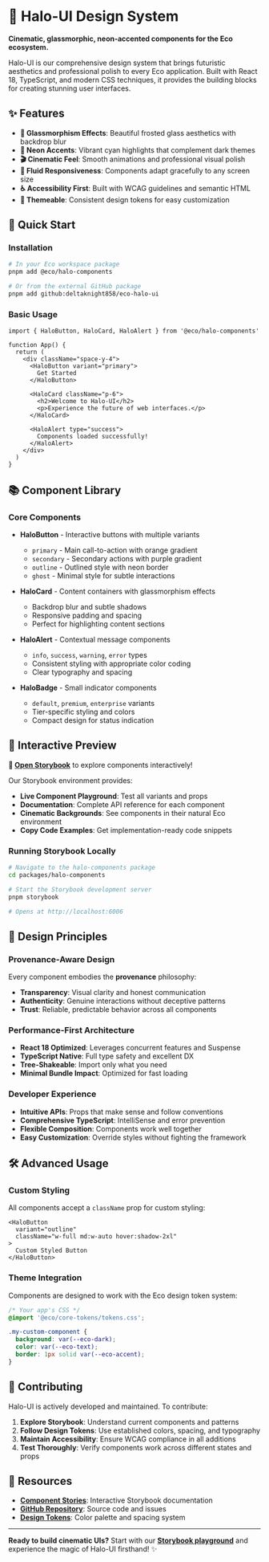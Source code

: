 # 🌌 Halo-UI Design System

**Cinematic, glassmorphic, neon-accented components for the Eco ecosystem.**

Halo-UI is our comprehensive design system that brings futuristic aesthetics and professional polish to every Eco application. Built with React 18, TypeScript, and modern CSS techniques, it provides the building blocks for creating stunning user interfaces.

## ✨ Features

- **🔮 Glassmorphism Effects**: Beautiful frosted glass aesthetics with backdrop blur
- **💫 Neon Accents**: Vibrant cyan highlights that complement dark themes  
- **🎬 Cinematic Feel**: Smooth animations and professional visual polish
- **🌊 Fluid Responsiveness**: Components adapt gracefully to any screen size
- **♿ Accessibility First**: Built with WCAG guidelines and semantic HTML
- **🎨 Themeable**: Consistent design tokens for easy customization

## 🚀 Quick Start

### Installation

```bash
# In your Eco workspace package
pnpm add @eco/halo-components

# Or from the external GitHub package
pnpm add github:deltaknight858/eco-halo-ui
```

### Basic Usage

```tsx
import { HaloButton, HaloCard, HaloAlert } from '@eco/halo-components'

function App() {
  return (
    <div className="space-y-4">
      <HaloButton variant="primary">
        Get Started
      </HaloButton>
      
      <HaloCard className="p-6">
        <h2>Welcome to Halo-UI</h2>
        <p>Experience the future of web interfaces.</p>
      </HaloCard>
      
      <HaloAlert type="success">
        Components loaded successfully!
      </HaloAlert>
    </div>
  )
}
```

## 📚 Component Library

### Core Components

- **HaloButton** - Interactive buttons with multiple variants
  - `primary` - Main call-to-action with orange gradient
  - `secondary` - Secondary actions with purple gradient  
  - `outline` - Outlined style with neon border
  - `ghost` - Minimal style for subtle interactions

- **HaloCard** - Content containers with glassmorphism effects
  - Backdrop blur and subtle shadows
  - Responsive padding and spacing
  - Perfect for highlighting content sections

- **HaloAlert** - Contextual message components
  - `info`, `success`, `warning`, `error` types
  - Consistent styling with appropriate color coding
  - Clear typography and spacing

- **HaloBadge** - Small indicator components
  - `default`, `premium`, `enterprise` variants
  - Tier-specific styling and colors
  - Compact design for status indication

## 🎨 Interactive Preview

**🔗 [Open Storybook](http://localhost:6006)** to explore components interactively!

Our Storybook environment provides:
- **Live Component Playground**: Test all variants and props
- **Documentation**: Complete API reference for each component
- **Cinematic Backgrounds**: See components in their natural Eco environment
- **Copy Code Examples**: Get implementation-ready code snippets

### Running Storybook Locally

```bash
# Navigate to the halo-components package
cd packages/halo-components

# Start the Storybook development server
pnpm storybook

# Opens at http://localhost:6006
```

## 🎯 Design Principles

### Provenance-Aware Design
Every component embodies the **provenance** philosophy:
- **Transparency**: Visual clarity and honest communication
- **Authenticity**: Genuine interactions without deceptive patterns
- **Trust**: Reliable, predictable behavior across all components

### Performance-First Architecture
- **React 18 Optimized**: Leverages concurrent features and Suspense
- **TypeScript Native**: Full type safety and excellent DX
- **Tree-Shakeable**: Import only what you need
- **Minimal Bundle Impact**: Optimized for fast loading

### Developer Experience
- **Intuitive APIs**: Props that make sense and follow conventions
- **Comprehensive TypeScript**: IntelliSense and error prevention
- **Flexible Composition**: Components work well together
- **Easy Customization**: Override styles without fighting the framework

## 🛠️ Advanced Usage

### Custom Styling

All components accept a `className` prop for custom styling:

```tsx
<HaloButton 
  variant="outline" 
  className="w-full md:w-auto hover:shadow-2xl"
>
  Custom Styled Button
</HaloButton>
```

### Theme Integration

Components are designed to work with the Eco design token system:

```css
/* Your app's CSS */
@import '@eco/core-tokens/tokens.css';

.my-custom-component {
  background: var(--eco-dark);
  color: var(--eco-text);
  border: 1px solid var(--eco-accent);
}
```

## 🔄 Contributing

Halo-UI is actively developed and maintained. To contribute:

1. **Explore Storybook**: Understand current components and patterns
2. **Follow Design Tokens**: Use established colors, spacing, and typography
3. **Maintain Accessibility**: Ensure WCAG compliance in all additions
4. **Test Thoroughly**: Verify components work across different states and props

## 📖 Resources

- **[Component Stories](http://localhost:6006)**: Interactive Storybook documentation
- **[GitHub Repository](https://github.com/deltaknight858/eco)**: Source code and issues
- **[Design Tokens](/docs/design-tokens)**: Color palette and spacing system

---

**Ready to build cinematic UIs?** Start with our **[Storybook playground](http://localhost:6006)** and experience the magic of Halo-UI firsthand! ✨